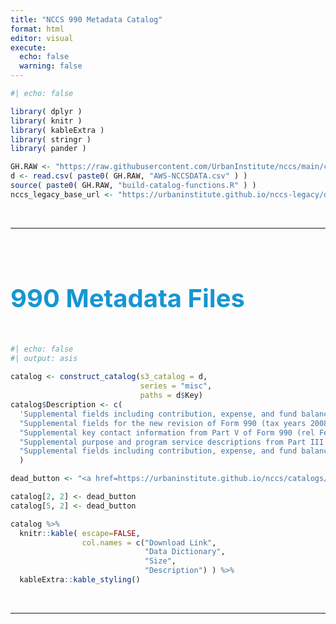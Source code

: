 ```yaml
---
title: "NCCS 990 Metadata Catalog"
format: html
editor: visual
execute: 
  echo: false
  warning: false
---
```


```r
#| echo: false

library( dplyr )
library( knitr )
library( kableExtra )
library( stringr )
library( pander )

GH.RAW <- "https://raw.githubusercontent.com/UrbanInstitute/nccs/main/catalogs/"
d <- read.csv( paste0( GH.RAW, "AWS-NCCSDATA.csv" ) )
source( paste0( GH.RAW, "build-catalog-functions.R" ) )
nccs_legacy_base_url <- "https://urbaninstitute.github.io/nccs-legacy/dictionary/core/core_archive_html/"
```

<br>

<hr>

<br>

#### 990 Metadata Files

```r
#| echo: false
#| output: asis
 
catalog <- construct_catalog(s3_catalog = d,
                             series = "misc",
                             paths = d$Key)
catalog$Description <- c(
  'Supplemental fields including contribution, expense, and fund balance detail (rel May 14, 2009)',
  "Supplemental fields for the new revision of Form 990 (tax years 2008 and later)",
  "Supplemental key contact information from Part V of Form 990 (rel Feb 10, 2009 - partial sample)",
  "Supplemental purpose and program service descriptions from Part III of Form 990 (rel Feb 10, 2009)",
  "Supplemental fields including contribution, expense, and fund balance detail (rel Feb 10, 2009)"
  )

dead_button <- "<a href=https://urbaninstitute.github.io/nccs/catalogs/dd_unavailable.html class='button2'> PROFILE </a>"

catalog[2, 2] <- dead_button
catalog[5, 2] <- dead_button

catalog %>%
  knitr::kable( escape=FALSE,
                col.names = c("Download Link", 
                              "Data Dictionary",
                              "Size",
                              "Description") ) %>%
  kableExtra::kable_styling()
```

<br>

<hr>

<br>

```{=html}
<style>


h1.title {
 font-size: 60px;
 color: #0a4c6a;
}


h4, .h4 {
    font-size: 40px;
    color: #1696d2;
    margin-bottom: 50px;
}



.button {
  background-color: white;
  color:  #12719e;
  border: 2px solid  #12719e;   /* #008CBA; */
  padding: 5px 10px;
  text-align: center;
  text-decoration: none;
  display: inline-block;
  font-size: 14px;
  border-radius: 12px;
  width: 150px;
}
 
.button {
  transition-duration: 0.4s;
}

.button:hover {
  background-color: #1696d2; 
  color: white;
  border: 2px solid #12719e;
}


.button2 {
  background-color: white;
  color: #12719e;
  border: 2px solid #9d9d9d;   /* #008CBA; */
  padding: 5px 10px;
  text-align: center;
  text-decoration: none;
  display: inline-block;
  font-size: 14px;
  border-radius: 12px;
  width: 150px;
}

.button2 {
  transition-duration: 0.4s;
}

.button2:hover {
  background-color: #fff2cf; 
  color: #1696d2;
  font-weight: bold;
  border: 2px solid #1696d2;
}


.center {text-align: center;}

table td {
  vertical-align: middle;
}

blockquote {
    border-left: 4px solid #1696d2;
    margin-left: 10px;
    margin-inline-start: 0px;
    margin-inline-end: 0px;
    padding: 15px;
}

.button3 {
  background-color: #0a4c6a;
  color: white;
  border: 2px solid #0a4c6a;   
  text-align: center;
  text-decoration: none;
  display: inline-block;
  font-size: 16px;
  border-radius: 4px;
  width: 100px;
}
</style>
```
